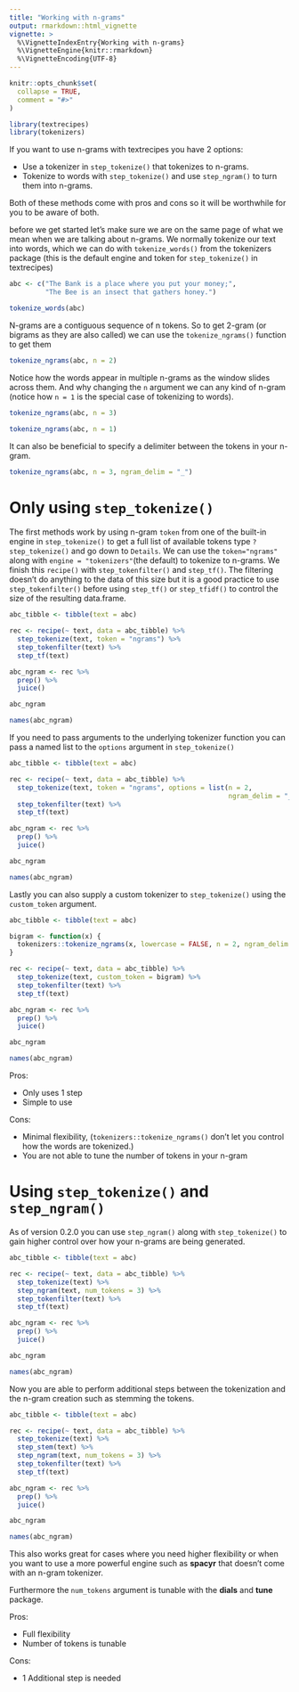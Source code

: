 ```yaml
---
title: "Working with n-grams"
output: rmarkdown::html_vignette
vignette: >
  %\VignetteIndexEntry{Working with n-grams}
  %\VignetteEngine{knitr::rmarkdown}
  %\VignetteEncoding{UTF-8}
---
```


```r
knitr::opts_chunk$set(
  collapse = TRUE,
  comment = "#>"
)
```

```r
library(textrecipes)
library(tokenizers)
```

If you want to use n-grams with textrecipes you have 2 options:

- Use a tokenizer in `step_tokenize()` that tokenizes to n-grams.
- Tokenize to words with `step_tokenize()` and use `step_ngram()` to turn them into n-grams.

Both of these methods come with pros and cons so it will be worthwhile for you to be aware of both.

before we get started let's make sure we are on the same page of what we mean when we are talking about n-grams. We normally tokenize our text into words, which we can do with `tokenize_words()` from the tokenizers package (this is the default engine and token for `step_tokenize()` in textrecipes)

```r
abc <- c("The Bank is a place where you put your money;",
         "The Bee is an insect that gathers honey.")

tokenize_words(abc)
```

N-grams are a contiguous sequence of n tokens. So to get 2-gram (or bigrams as they are also called) we can use the `tokenize_ngrams()` function to get them

```r
tokenize_ngrams(abc, n = 2)
```

Notice how the words appear in multiple n-grams as the window slides across them.
And why changing the `n` argument we can any kind of n-gram (notice how `n = 1` is the special case of tokenizing to words).

```r
tokenize_ngrams(abc, n = 3)

tokenize_ngrams(abc, n = 1)
```

It can also be beneficial to specify a delimiter between the tokens in your n-gram.

```r
tokenize_ngrams(abc, n = 3, ngram_delim = "_")
```

# Only using `step_tokenize()`

The first methods work by using n-gram `token` from one of the built-in engine in `step_tokenize()` to get a full list of available tokens type `?step_tokenize()` and go down to `Details`.
We can use the `token="ngrams"` along with `engine = "tokenizers"`(the default) to tokenize to n-grams.
We finish this `recipe()` with `step_tokenfilter()` and `step_tf()`.
The filtering doesn't do anything to the data of this size but it is a good practice to use `step_tokenfilter()` before using `step_tf()` or `step_tfidf()` to control the size of the resulting data.frame.

```r
abc_tibble <- tibble(text = abc)

rec <- recipe(~ text, data = abc_tibble) %>%
  step_tokenize(text, token = "ngrams") %>%
  step_tokenfilter(text) %>%
  step_tf(text)

abc_ngram <- rec %>%
  prep() %>%
  juice()

abc_ngram

names(abc_ngram)
```

If you need to pass arguments to the underlying tokenizer function you can pass a named list to the `options` argument in `step_tokenize()`

```r
abc_tibble <- tibble(text = abc)

rec <- recipe(~ text, data = abc_tibble) %>%
  step_tokenize(text, token = "ngrams", options = list(n = 2, 
                                                       ngram_delim = "_")) %>%
  step_tokenfilter(text) %>%
  step_tf(text)

abc_ngram <- rec %>%
  prep() %>%
  juice()

abc_ngram

names(abc_ngram)
```

Lastly you can also supply a custom tokenizer to `step_tokenize()` using the `custom_token` argument.

```r
abc_tibble <- tibble(text = abc)

bigram <- function(x) {
  tokenizers::tokenize_ngrams(x, lowercase = FALSE, n = 2, ngram_delim = ".")
}

rec <- recipe(~ text, data = abc_tibble) %>%
  step_tokenize(text, custom_token = bigram) %>%
  step_tokenfilter(text) %>%
  step_tf(text)

abc_ngram <- rec %>%
  prep() %>%
  juice()

abc_ngram

names(abc_ngram)
```

Pros:

- Only uses 1 step
- Simple to use

Cons:

- Minimal flexibility, (`tokenizers::tokenize_ngrams()` don't let you control how the words are tokenized.)
- You are not able to tune the number of tokens in your n-gram

# Using `step_tokenize()` and `step_ngram()`

As of version 0.2.0 you can use `step_ngram()` along with `step_tokenize()` to gain higher control over how your n-grams are being generated.

```r
abc_tibble <- tibble(text = abc)

rec <- recipe(~ text, data = abc_tibble) %>%
  step_tokenize(text) %>%
  step_ngram(text, num_tokens = 3) %>%
  step_tokenfilter(text) %>%
  step_tf(text)

abc_ngram <- rec %>%
  prep() %>%
  juice()

abc_ngram

names(abc_ngram)
```

Now you are able to perform additional steps between the tokenization and the n-gram creation such as stemming the tokens.

```r
abc_tibble <- tibble(text = abc)

rec <- recipe(~ text, data = abc_tibble) %>%
  step_tokenize(text) %>%
  step_stem(text) %>%
  step_ngram(text, num_tokens = 3) %>%
  step_tokenfilter(text) %>%
  step_tf(text)

abc_ngram <- rec %>%
  prep() %>%
  juice()

abc_ngram

names(abc_ngram)
```

This also works great for cases where you need higher flexibility or when you want to use a more powerful engine such as **spacyr** that doesn't come with an n-gram tokenizer.

Furthermore the `num_tokens` argument is tunable with the **dials** and **tune** package.

Pros:

- Full flexibility
- Number of tokens is tunable

Cons:

- 1 Additional step is needed
